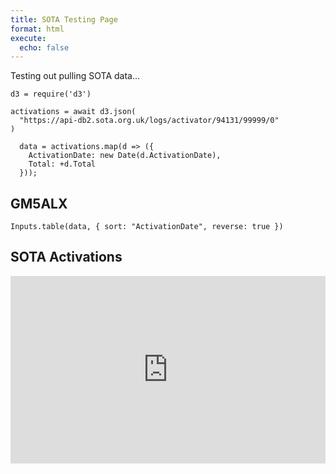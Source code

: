 ```yaml
---
title: SOTA Testing Page
format: html
execute:
  echo: false
---
```


Testing out pulling SOTA data...


```ojs
d3 = require('d3')

activations = await d3.json(
  "https://api-db2.sota.org.uk/logs/activator/94131/99999/0"
)

  data = activations.map(d => ({
    ActivationDate: new Date(d.ActivationDate),
    Total: +d.Total
  }));
```

## GM5ALX

```ojs
Inputs.table(data, { sort: "ActivationDate", reverse: true })
```

## SOTA Activations

<iframe frameborder="0" scrolling="yes" src="https://neon1.net/sota/myact/?c=GM5ALX&amp;l=0&amp;w=1&amp;h=1&amp;m=1&amp;p=1&amp;t=1" height="300" width="100%"></iframe>

